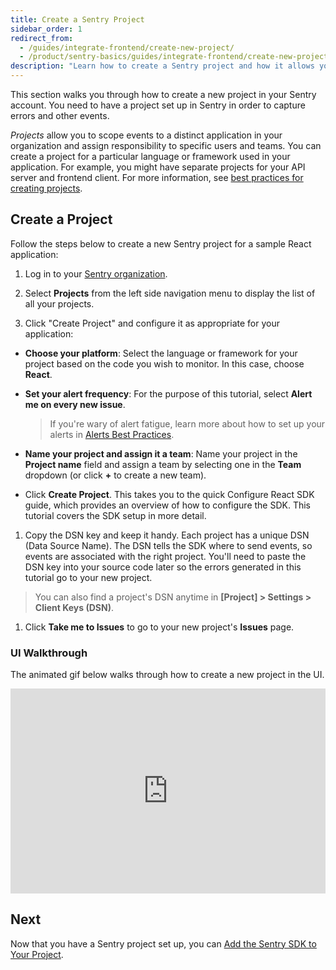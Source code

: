 ```yaml
---
title: Create a Sentry Project
sidebar_order: 1
redirect_from:
  - /guides/integrate-frontend/create-new-project/
  - /product/sentry-basics/guides/integrate-frontend/create-new-project/
description: "Learn how to create a Sentry project and how it allows you to scope events to a distinct application in your organization and assign responsibility and ownership to specific users and teams within your organization."
---
```


This section walks you through how to create a new project in your Sentry account. You need to have a project set up in Sentry in order to capture errors and other events.

_Projects_ allow you to scope events to a distinct application in your organization and assign responsibility to specific users and teams. You can create a project for a particular language or framework used in your application. For example, you might have separate projects for your API server and frontend client. For more information, see [best practices for creating projects](/product/accounts/getting-started/#4-create-projects).

## Create a Project

Follow the steps below to create a new Sentry project for a sample React application:

1. Log in to your [Sentry organization](https://sentry.io).

1. Select **Projects** from the left side navigation menu to display the list of all your projects.

1. Click "Create Project" and configure it as appropriate for your application:

  - **Choose your platform**: Select the language or framework for your project based on the code you wish to monitor. In this case, choose **React**.

  - **Set your alert frequency**: For the purpose of this tutorial, select **Alert me on every new issue**.

    > If you're wary of alert fatigue, learn more about how to set up your alerts in [Alerts Best Practices](/product/alerts/best-practices/).

  - **Name your project and assign it a team**: Name your project in the **Project name** field and assign a team by selecting one in the **Team** dropdown (or click **+** to create a new team).

  - Click **Create Project**. This takes you to the quick Configure React SDK guide, which provides an overview of how to configure the SDK. This tutorial covers the SDK setup in more detail.

1. Copy the DSN key and keep it handy. Each project has a unique DSN (Data Source Name). The DSN tells the SDK where to send events, so events are associated with the right project. You'll need to paste the DSN key into your source code later so the errors generated in this tutorial go to your new project.

  > You can also find a project's DSN anytime in **[Project] > Settings > Client Keys (DSN)**.

1. Click **Take me to Issues** to go to your new project's **Issues** page.

### UI Walkthrough

The animated gif below walks through how to create a new project in the UI.

<div style="position: relative; padding-bottom: calc(56.88524590163935% + 41px); height: 0; width: 100%">
  <iframe
    src="https://demo.arcade.software/IUuJGLUBdRIa2yBFE35v?embed"
    frameborder="0"
    loading="lazy"
    webkitallowfullscreen
    mozallowfullscreen
    allowfullscreen
    style="position: absolute; top: 0; left: 0; width: 100%; height: 100%;color-scheme: light;"
    title="FE Tutorial -> Create Project"
  ></iframe>
</div>

## Next

Now that you have a Sentry project set up, you can [Add the Sentry SDK to Your Project](/product/sentry-basics/integrate-frontend/initialize-sentry-sdk/).
